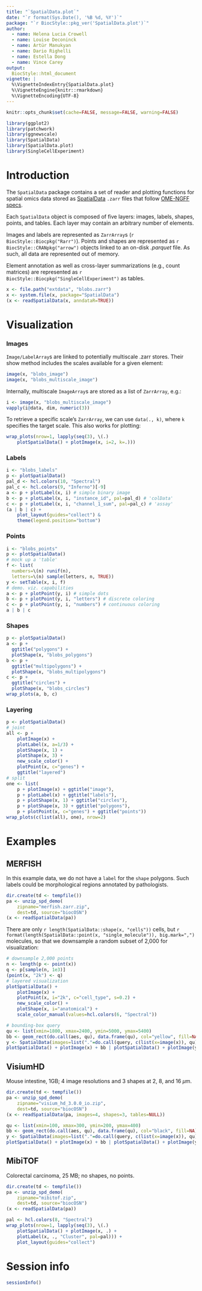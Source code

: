 ```yaml
---
title: "`SpatialData.plot`"
date: "`r format(Sys.Date(), '%B %d, %Y')`"
package: "`r BiocStyle::pkg_ver('SpatialData.plot')`"
author: 
  - name: Helena Lucia Crowell
  - name: Louise Deconinck
  - name: Artür Manukyan
  - name: Dario Righelli
  - name: Estella Dong
  - name: Vince Carey
output:
  BiocStyle::html_document
vignette: |
  %\VignetteIndexEntry{SpatialData.plot}
  %\VignetteEngine{knitr::rmarkdown}
  %\VignetteEncoding{UTF-8}
---
```


```r
knitr::opts_chunk$set(cache=FALSE, message=FALSE, warning=FALSE)
```

```r
library(ggplot2)
library(patchwork)
library(ggnewscale)
library(SpatialData)
library(SpatialData.plot)
library(SingleCellExperiment)
```

# Introduction

The `SpatialData` package contains a set of reader and plotting functions for 
spatial omics data stored as [SpatialData](https://spatialdata.scverse.org/en/latest/index.html) 
`.zarr` files that follow [OME-NGFF specs](https://ngff.openmicroscopy.org/latest/#image-layout).

Each `SpatialData` object is composed of five layers: images, labels, shapes, 
points, and tables. Each layer may contain an arbitrary number of elements.

Images and labels are represented as `ZarrArray`s (`r BiocStyle::Biocpkg("Rarr")`). 
Points and shapes are represented as `r BiocStyle::CRANpkg("arrow")` objects linked 
to an on-disk *.parquet* file. As such, all data are represented out of memory.

Element annotation as well as cross-layer summarizations (e.g., count matrices)
are represented as `r BiocStyle::Biocpkg("SingleCellExperiment")` as tables.

```r
x <- file.path("extdata", "blobs.zarr")
x <- system.file(x, package="SpatialData")
(x <- readSpatialData(x, anndataR=TRUE))
```

# Visualization

### Images

`Image/LabelArray`s are linked to potentially multiscale .zarr stores.
Their show method includes the scales available for a given element:

```r
image(x, "blobs_image")
image(x, "blobs_multiscale_image")
```

Internally, multiscale `ImageArray`s are stored as a list of `ZarrArray`, e.g.:

```r
i <- image(x, "blobs_multiscale_image")
vapply(i@data, dim, numeric(3))
```

To retrieve a specific scale's `ZarrArray`, we can use `data(., k)`,
where `k` specifies the target scale. This also works for plotting:

```r
wrap_plots(nrow=1, lapply(seq(3), \(.) 
    plotSpatialData() + plotImage(x, i=2, k=.)))
```

### Labels

```r
i <- "blobs_labels"
p <- plotSpatialData()
pal_d <- hcl.colors(10, "Spectral")
pal_c <- hcl.colors(9, "Inferno")[-9]
a <- p + plotLabel(x, i) # simple binary image
b <- p + plotLabel(x, i, "instance_id", pal=pal_d) # 'colData'
c <- p + plotLabel(x, i, "channel_1_sum", pal=pal_c) # 'assay'
(a | b | c) + 
    plot_layout(guides="collect") & 
    theme(legend.position="bottom")
```


### Points

```r
i <- "blobs_points"
p <- plotSpatialData()
# mock up a 'table'
f <- list(
  numbers=\(n) runif(n),
  letters=\(n) sample(letters, n, TRUE))
y <- setTable(x, i, f)
# demo. viz. capabilities
a <- p + plotPoint(y, i) # simple dots
b <- p + plotPoint(y, i, "letters") # discrete coloring
c <- p + plotPoint(y, i, "numbers") # continuous coloring
a | b | c
```

### Shapes

```r
p <- plotSpatialData()
a <- p +
  ggtitle("polygons") +
  plotShape(x, "blobs_polygons")
b <- p +
  ggtitle("multipolygons") +
  plotShape(x, "blobs_multipolygons")
c <- p +
  ggtitle("circles") +
  plotShape(x, "blobs_circles")
wrap_plots(a, b, c)
```

### Layering

```r
p <- plotSpatialData()
# joint
all <- p +
    plotImage(x) +
    plotLabel(x, a=1/3) +
    plotShape(x, 1) +
    plotShape(x, 3) +
    new_scale_color() +
    plotPoint(x, c="genes") +
    ggtitle("layered")
# split
one <- list(
    p + plotImage(x) + ggtitle("image"),
    p + plotLabel(x) + ggtitle("labels"),
    p + plotShape(x, 1) + ggtitle("circles"),
    p + plotShape(x, 3) + ggtitle("polygons"),
    p + plotPoint(x, c="genes") + ggtitle("points"))
wrap_plots(c(list(all), one), nrow=2)
```

# Examples

## MERFISH

In this example data, we do not have a `label` for the `shape` polygons. 
Such labels could be morphological regions annotated by pathologists.

```r
dir.create(td <- tempfile())
pa <- unzip_spd_demo(
    zipname="merfish.zarr.zip", 
    dest=td, source="biocOSN")
(x <- readSpatialData(pa))
```

There are only `r length(SpatialData::shape(x, "cells"))` cells, but 
`r format(length(SpatialData::point(x, "single_molecule")), big.mark=",")` 
molecules, so that we downsample a random subset of 2,000 for visualization:

```r
# downsample 2,000 points
n <- length(p <- point(x))
q <- p[sample(n, 1e3)]
(point(x, "2k") <- q)
# layered visualization
plotSpatialData() +
    plotImage(x) +
    plotPoint(x, i="2k", c="cell_type", s=0.2) +
    new_scale_color() +
    plotShape(x, i="anatomical") +
    scale_color_manual(values=hcl.colors(6, "Spectral")) 
```

```r
# bounding-box query
qu <- list(xmin=1800, xmax=2400, ymin=5000, ymax=5400)
bb <- geom_rect(do.call(aes, qu), data.frame(qu), col="yellow", fill=NA)
y <- SpatialData(images=list("."=do.call(query, c(list(x=image(x)), qu))))
plotSpatialData() + plotImage(x) + bb | plotSpatialData() + plotImage(y)
```

## VisiumHD

Mouse intestine, 1GB; 4 image resolutions and 3 shapes at 2, 8, and 16 $\mu$m.

```r
dir.create(td <- tempfile())
pa <- unzip_spd_demo(
    zipname="visium_hd_3.0.0_io.zip", 
    dest=td, source="biocOSN")
(x <- readSpatialData(pa, images=4, shapes=3, tables=NULL))
```

```r
qu <- list(xmin=100, xmax=300, ymin=200, ymax=400)
bb <- geom_rect(do.call(aes, qu), data.frame(qu), col="black", fill=NA)
y <- SpatialData(images=list("."=do.call(query, c(list(x=image(x)), qu))))
plotSpatialData() + plotImage(x) + bb | plotSpatialData() + plotImage(y)
```

## MibiTOF

Colorectal carcinoma, 25 MB; no shapes, no points.

```r
dir.create(td <- tempfile())
pa <- unzip_spd_demo(
    zipname="mibitof.zip", 
    dest=td, source="biocOSN")
(x <- readSpatialData(pa))
```

```r
pal <- hcl.colors(8, "Spectral")
wrap_plots(nrow=1, lapply(seq(3), \(.)
    plotSpatialData() + plotImage(x, .) + 
    plotLabel(x, ., "Cluster", pal=pal))) +
    plot_layout(guides="collect")
```

# Session info

```r
sessionInfo()
```
